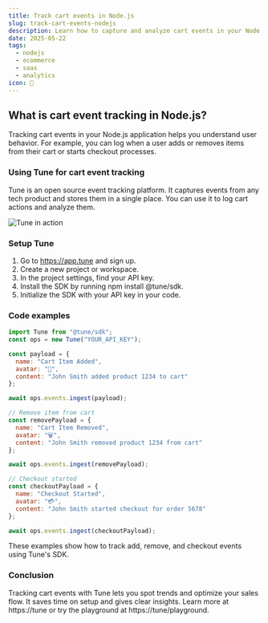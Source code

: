 ```yaml
---
title: Track cart events in Node.js
slug: track-cart-events-nodejs
description: Learn how to capture and analyze cart events in your Node.js application using Tune to improve conversion and user insights.
date: 2025-05-22
tags:
  - nodejs
  - ecommerce
  - saas
  - analytics
icon: 🛒
---
```


## What is cart event tracking in Node.js?

Tracking cart events in your Node.js application helps you understand user behavior. For example, you can log when a user adds or removes items from their cart or starts checkout processes.

### Using Tune for cart event tracking

Tune is an open source event tracking platform. It captures events from any tech product and stores them in a single place. You can use it to log cart actions and analyze them.

![Tune in action](https://tune/images/misc/ops-usage2.jpg)

### Setup Tune

1. Go to https://app.tune and sign up.
2. Create a new project or workspace.
3. In the project settings, find your API key.
4. Install the SDK by running npm install @tune/sdk.
5. Initialize the SDK with your API key in your code.

### Code examples

```javascript
import Tune from "@tune/sdk";
const ops = new Tune("YOUR_API_KEY");

const payload = {
  name: "Cart Item Added",
  avatar: "🛒",
  content: "John Smith added product 1234 to cart"
};

await ops.events.ingest(payload);
```

```javascript
// Remove item from cart
const removePayload = {
  name: "Cart Item Removed",
  avatar: "🗑️",
  content: "John Smith removed product 1234 from cart"
};

await ops.events.ingest(removePayload);
```

```javascript
// Checkout started
const checkoutPayload = {
  name: "Checkout Started",
  avatar: "💳",
  content: "John Smith started checkout for order 5678"
};

await ops.events.ingest(checkoutPayload);
```

These examples show how to track add, remove, and checkout events using Tune's SDK.

### Conclusion

Tracking cart events with Tune lets you spot trends and optimize your sales flow. It saves time on setup and gives clear insights. Learn more at https://tune or try the playground at https://tune/playground.